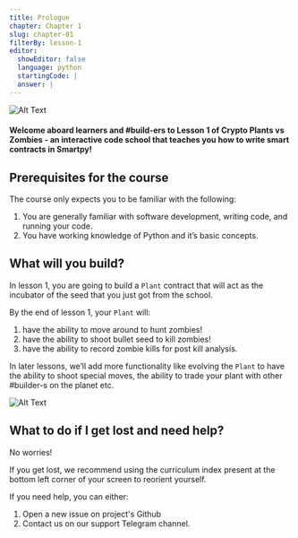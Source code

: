 ---
title: Prologue
chapter: Chapter 1
slug: chapter-01
filterBy: lesson-1
editor:
  showEditor: false
  language: python
  startingCode: |
  answer: |
---

![Alt Text](https://media.giphy.com/media/FQyQEYd0KlYQ/giphy.gif)

#### Welcome aboard **learners** and **#build-ers** to Lesson 1 of Crypto Plants vs Zombies - an interactive code school that teaches you how to write smart contracts in Smartpy! 

## Prerequisites for the course 
The course only expects you to be familiar with the following: 

1. You are generally familiar with software development, writing code, and running your code.
2. You have working knowledge of Python and it’s basic concepts. 


## What will you build? 

In lesson 1, you are going to build a `Plant` contract that will act as the incubator of the seed that you just got from the school. 


By the end of lesson 1, your `Plant` will: 

1. have the ability to move around to hunt zombies!
2. have the ability to shoot bullet seed to kill zombies!
3. have the ability to record zombie kills for post kill analysis. 

In later lessons, we’ll add more functionality like evolving the `Plant` to have the ability to shoot special moves, the ability to trade your plant with other #builder-s on the planet etc. 

![Alt Text](https://media.giphy.com/media/PiQejEf31116URju4V/giphy.gif)


## What to do if I get lost and need help?
No worries! 

If you get lost, we recommend using the curriculum index present at the bottom left corner of your screen to reorient yourself. 


If you need help, you can either:

1. Open a new issue on project's Github
2. Contact us on our support Telegram channel.
